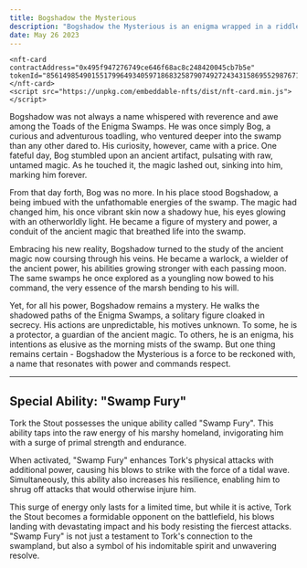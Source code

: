 ```yaml
---
title: Bogshadow the Mysterious
description: "Bogshadow the Mysterious is an enigma wrapped in a riddle. A member of the elusive Toads, he is often seen as a silhouette, his true features obscured by a tattered, moss-draped cloak. His eyes, however, glow with an intense, captivating light that seems to flicker with ancient wisdom. A seasoned warlock, he wields magic that emanates from the primal forces of the swamp, a power as unfathomable as the depths of the marshlands themselves."
date: May 26 2023
---
```



    <nft-card
    contractAddress="0x495f947276749ce646f68ac8c248420045cb7b5e"
    tokenId="85614985490155179964934059718683258790749272434315869552987671443765536489473">
    </nft-card>
    <script src="https://unpkg.com/embeddable-nfts/dist/nft-card.min.js"></script>

Bogshadow was not always a name whispered with reverence and awe among the Toads of the Enigma Swamps. He was once simply Bog, a curious and adventurous toadling, who ventured deeper into the swamp than any other dared to. His curiosity, however, came with a price. One fateful day, Bog stumbled upon an ancient artifact, pulsating with raw, untamed magic. As he touched it, the magic lashed out, sinking into him, marking him forever.

From that day forth, Bog was no more. In his place stood Bogshadow, a being imbued with the unfathomable energies of the swamp. The magic had changed him, his once vibrant skin now a shadowy hue, his eyes glowing with an otherworldly light. He became a figure of mystery and power, a conduit of the ancient magic that breathed life into the swamp.

Embracing his new reality, Bogshadow turned to the study of the ancient magic now coursing through his veins. He became a warlock, a wielder of the ancient power, his abilities growing stronger with each passing moon. The same swamps he once explored as a youngling now bowed to his command, the very essence of the marsh bending to his will.

Yet, for all his power, Bogshadow remains a mystery. He walks the shadowed paths of the Enigma Swamps, a solitary figure cloaked in secrecy. His actions are unpredictable, his motives unknown. To some, he is a protector, a guardian of the ancient magic. To others, he is an enigma, his intentions as elusive as the morning mists of the swamp. But one thing remains certain - Bogshadow the Mysterious is a force to be reckoned with, a name that resonates with power and commands respect.

---

## Special Ability: "Swamp Fury"

Tork the Stout possesses the unique ability called "Swamp Fury". This ability taps into the raw energy of his marshy homeland, invigorating him with a surge of primal strength and endurance.

When activated, "Swamp Fury" enhances Tork's physical attacks with additional power, causing his blows to strike with the force of a tidal wave. Simultaneously, this ability also increases his resilience, enabling him to shrug off attacks that would otherwise injure him.

This surge of energy only lasts for a limited time, but while it is active, Tork the Stout becomes a formidable opponent on the battlefield, his blows landing with devastating impact and his body resisting the fiercest attacks. "Swamp Fury" is not just a testament to Tork's connection to the swampland, but also a symbol of his indomitable spirit and unwavering resolve.